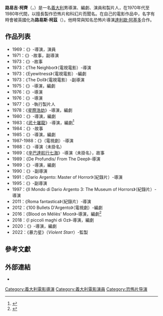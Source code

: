 {{noteTA
|G1=Movie
|G2=Show
}}
{{Infobox entertainer
| type = 導演
| name = 路易吉·柯齊
| foreignname = {{lang|it|Luigi Cozzi}}
| image = Luigi Cozzi.JPG
| caption = 柯齊於2011年
| birth_name = 
| birth_date = {{Birth date|1947|9|7}}
| birth_place = 義大利[[倫巴第|倫巴第]][[布斯托-阿西齊奧|布斯托-阿西齊奧]]
| nationality = 義大利
| other_name = 路易斯·柯茲<br>（{{lang|it|Lewis Coates}}）
| alma_mater = 
| residence = 
| occupation = 導演、編劇、演員、製片人
| years_active = 1969年至今
| spouse = 
| awards = 
}}
'''路易吉·柯齊'''（{{lang-it|Luigi Cozzi}}，{{bd|1947年|9月7日}}）是一名[[義大利|義大利]]男導演、編劇、演員和製片人，在1970年代至1980年代間，以擅長製作恐怖片和科幻片而聞名。在自己的電影作品中，名字有時會被英國化為'''路易斯·柯茲'''（{{lang-en|Lewis Coates}}）。他時常與知名恐怖片導演[[達利歐·阿基多|達利歐·阿基多]]合作。

== 作品列表 ==
*1969：《{{le|地下隧道 (電影)|The Tunnel Under the World (film)|地下隧道}}》-導演，演員
*1971：《{{le|灰天鵝絨上的四隻蒼蠅|Four Flies on Grey Velvet}}》-故事，副導演
*1973：《{{le|五天 (電影)|The Five Days|五天}}》-故事
*1973：《The Neighbor》（電視電影）-導演
*1973：《Eyewitness》（電視電影）-編劇
*1973：《The Doll》（電視電影）-副導演
*1975：《{{le|凶手必再犯案|The Killer Must Kill Again}}》-導演，編劇
*1976：《{{le|裸體門廊|La portiera nuda}}》-導演
*1976：《{{le|最後一場演奏會|Take All of Me}}》-導演
*1977：《{{le|怪獸王哥斯拉|Godzilla, King of the Monsters!#Cozzilla|哥斯拉}}》-執行製片人
*1978：《[[星際浩劫|星際浩劫]]》-導演，編劇
*1980：《{{le|異形侵襲|Contamination (film)}}》-導演，編劇
*1983：《[[武士屠龍|武士屠龍]]》-導演，編劇<ref>{{cite web | url=http://bbfc.co.uk/releases/hercules-1970-4 | title=''HERCULES'' (PG) | work=[[British_Board_of_Film_Classification|British Board of Film Classification]] | date=1983-07-29 | accessdate=2016-01-09 | archive-date=2016-01-27 | archive-url=https://web.archive.org/web/20160127061855/http://bbfc.co.uk/releases/hercules-1970-4 | dead-url=no }}</ref>
*1984：《{{le|紅海魔影|Monster Shark}}》-故事
*1985：《{{le|大力士2|The Adventures of Hercules}}》-導演，編劇
*1987-1988：《{{le|夜班 (義大利電視劇)|Turno di notte (TV series)|夜班}}》（電視劇）-導演
*1988：《{{le|欲血威尼斯|Vampire in Venice}}》-導演（未掛名）
*1989：《[[辛巴達航行七海|辛巴達航行七海]]》-導演（未掛名），故事
*1989：《De Profundis/ From The Deep》-導演
*1989：《{{le|毛骨悚然的帕格尼尼|Paganini Horror}}》-導演，編劇
*1990：《{{le|魔鬼雙瞳|Two Evil Eyes}}》-副導演
*1991：《Dario Argento: Master of Horror》（紀錄片）-導演
*1995：《{{le|司湯達綜合症 (電影)|The Stendhal Syndrome|司湯達綜合症}}》-副導演
*1997：《Il Mondo di Dario Argento 3: The Museum of Horrors》（紀錄片）-導演
*2011：《Roma fantastica》（紀錄片）-導演
*2012：《100 Bullets D'Argento》（電視劇）-編劇
*2016：《Blood on Méliès' Moon》-導演，編劇<ref name="Letterboxd">{{cite web|url=https://letterboxd.com/film/blood-on-melies-moon/|title=Blood on Méliès’ Moon|work=Letterboxd|accessdate=2022-01-27|archive-date=2022-01-27|archive-url=https://web.archive.org/web/20220127081110/https://letterboxd.com/film/blood-on-melies-moon/|dead-url=no}}</ref>
*2018：《I piccoli maghi di Oz》-導演，編劇
*2020：《{{link-it|1849羅馬之戰|La battaglia di Roma 1849}}》-導演，編劇
*2022：《暴力星》（''Violent Starr''）-監製

== 參考文獻 ==
{{reflist}}

== 外部連結 ==
{{commons category|Luigi Cozzi}}
* {{IMDb name|0185524}}

{{Authority control}}

{{DEFAULTSORT:Cozzi, Luigi}}
[[Category:義大利電影導演|Category:義大利電影導演]]
[[Category:義大利電影演員|Category:義大利電影演員]]
[[Category:恐怖片导演|Category:恐怖片导演]]